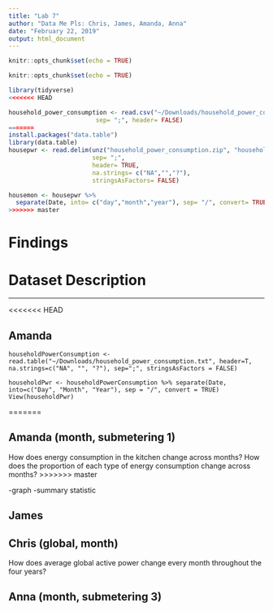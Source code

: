 ---
title: "Lab 7"
author: "Data Me Pls: Chris, James, Amanda, Anna"
date: "February 22, 2019"
output: html_document
---

```{r setup, include=FALSE}
knitr::opts_chunk$set(echo = TRUE)
```

```{r setup, include=FALSE}
knitr::opts_chunk$set(echo = TRUE)
```

```{r, eval=FALSE}
library(tidyverse)
<<<<<<< HEAD

household_power_consumption <- read.csv("~/Downloads/household_power_consumption.txt", header=FALSE, sep=";")housepwr <- read.delim2(unz("household_power_consumption.zip", "household_power_consumption.txt"),
                        sep= ";", header= FALSE)
=======
install.packages("data.table")
library(data.table)
housepwr <- read.delim(unz("household_power_consumption.zip", "household_power_consumption.txt"),
                       sep= ";", 
                       header= TRUE, 
                       na.strings= c("NA","","?"), 
                       stringsAsFactors= FALSE)

housemon <- housepwr %>%
  separate(Date, into= c("day","month","year"), sep= "/", convert= TRUE)
>>>>>>> master
```

# Findings

# Dataset Description

---
<<<<<<< HEAD

## Amanda

```
householdPowerConsumption <- read.table("~/Downloads/household_power_consumption.txt", header=T, na.strings=c("NA", "", "?"), sep=";", stringsAsFactors = FALSE)

householdPwr <- householdPowerConsumption %>% separate(Date, into=c("Day", "Month", "Year"), sep = "/", convert = TRUE)
View(householdPwr)

```


       


=======
  
## Amanda (month, submetering 1)
How does energy consumption in the kitchen change across months?
How does the proportion of each type of energy consumption change across months?
>>>>>>> master


-graph
-summary statistic
  
## James
  
## Chris (global, month)
How does average global active power change every month throughout the four years? 
  
## Anna (month, submetering 3)

